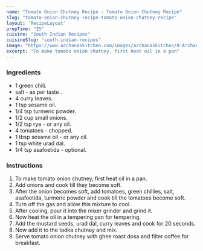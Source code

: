 ---
name: "Tomato Onion Chutney Recipe - Tomato Onion Chutney Recipe"
slug: "tomato-onion-chutney-recipe-tomato-onion-chutney-recipe"
layout: 'RecipeLayout'
prepTime: "25"
cuisine: "South Indian Recipes"
cuisineSlug: "south-indian-recipes"
image: "https://www.archanaskitchen.com/images/archanaskitchen/0-Archanas-Kitchen-Recipes/2017/2-aug/Preethi_Kitchen_Appliances_Tomato_Onion_Chutney_Thogayal_Video_recipe_5_Delicious_Chutneys_You_Can_Make_With_Turbo_Chop-3.jpg"
excerpt: "To make tomato onion chutney, first heat oil in a pan"
---

### Ingredients

-  1 green chili.
-  salt - as per taste .
-  4 curry leaves.
-  1 tsp sesame oil.
-  1/4 tsp turmeric powder.
-  1/2 cup small onions.
-  1/2 tsp rye - or any oil.
- 4 tomatoes - chopped.
-  1 tbsp sesame oil - or any oil.
-  1 tsp white urad dal.
-  1/4 tsp asafoetida - optional.

### Instructions

1. To make tomato onion chutney, first heat oil in a pan.
1. Add onions and cook till they become soft.
1. After the onion becomes soft, add tomatoes, green chillies, salt, asafoetida, turmeric powder and cook till the tomatoes become soft.
1. Turn off the gas and allow this mixture to cool.
1. After cooling, pour it into the mixer grinder and grind it.
1. Now heat the oil in a tempering pan for tempering.
1. Add the mustard seeds, urad dal, curry leaves and cook for 20 seconds.
1. Now add it to the tadka chutney and mix.
1. Serve tomato onion chutney with ghee roast dosa and filter coffee for breakfast.
